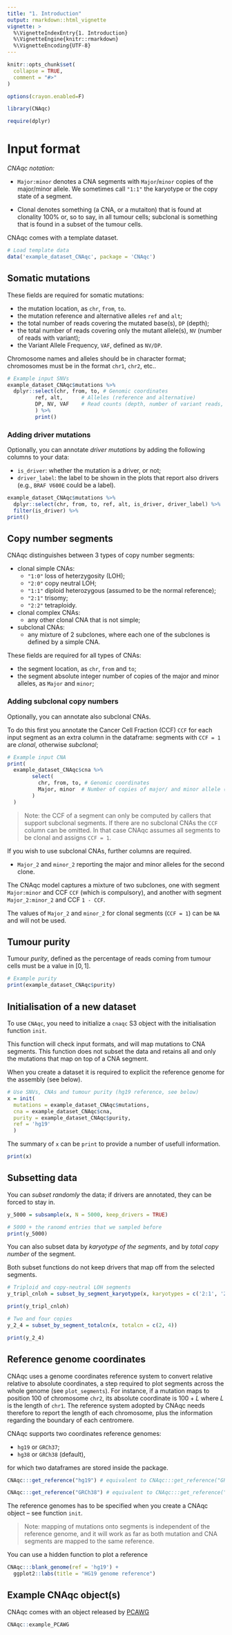 ```yaml
---
title: "1. Introduction"
output: rmarkdown::html_vignette
vignette: >
  %\VignetteIndexEntry{1. Introduction}
  %\VignetteEngine{knitr::rmarkdown}
  %\VignetteEncoding{UTF-8}
---
```


```r
knitr::opts_chunk$set(
  collapse = TRUE,
  comment = "#>"
)

options(crayon.enabled=F)
```


```r
library(CNAqc)

require(dplyr)
```

# Input format

_CNAqc notation:_

- `Major:minor` denotes a CNA segments with `Major`/`minor` copies of the major/minor allele. We sometimes call `"1:1"` the karyotype or the copy state of a segment.

- Clonal denotes something (a CNA, or a mutaiton) that is found at clonality 100% or, so to say, in all tumour cells; subclonal is something that is found in a subset of the tumour cells.

CNAqc comes with a template dataset.

```r
# Load template data
data('example_dataset_CNAqc', package = 'CNAqc')
```

## Somatic mutations


These fields are required for somatic mutations:

* the mutation location, as `chr`, `from`, `to`. 
* the mutation reference and alternative alleles `ref` and `alt`;
* the total number of reads covering the mutated base(s), `DP` (depth);
* the total number of reads covering only the mutant allele(s), `NV` (number of reads with variant);
* the Variant Allele Frequency, `VAF`, defined as `NV/DP`.

Chromosome names and alleles should be in character format; chromosomes must be in the format `chr1`, `chr2`, etc..

```r
# Example input SNVs
example_dataset_CNAqc$mutations %>%
  dplyr::select(chr, from, to, # Genomic coordinates
         ref, alt,      # Alleles (reference and alternative)
         DP, NV, VAF    # Read counts (depth, number of variant reads, tumour VAF)
         ) %>%
         print()
```

### Adding driver mutations

Optionally, you can annotate _driver mutations_ by adding the following columns to your data:

* `is_driver`: whether the mutation is a driver, or not;
* `driver_label`:  the label to be shown in the plots that report also drivers (e.g., `BRAF V600E` could be a label).

```r
example_dataset_CNAqc$mutations %>%
  dplyr::select(chr, from, to, ref, alt, is_driver, driver_label) %>%
  filter(is_driver) %>% 
print()
```

## Copy number segments

CNAqc distinguishes between 3 types of copy number segments:

* clonal simple CNAs:
  * `"1:0"` loss of heterzygosity (LOH);
  * `"2:0"` copy neutral LOH;
  * `"1:1"` diploid heterozygous (assumed to be the normal reference);
  * `"2:1"` trisomy;
  * `"2:2"` tetraploidy.
* clonal complex CNAs:
  * any other clonal CNA that is not simple;
* subclonal CNAs:
  * any mixture of 2 subclones, where each one of the subclones is defined by a simple CNA.

These fields are required for all types of CNAs:

* the segment location, as `chr`, `from` and `to`;
* the segment absolute integer number of copies of the major and minor alleles, as `Major` and `minor`;


### Adding subclonal copy numbers

Optionally, you can annotate also subclonal CNAs. 

To do this first you annotate the Cancer Cell Fraction (CCF) `CCF` for each input  segment as an extra column in the dataframe: segments with `CCF = 1` are _clonal_, otherwise _subclonal_;

```r
# Example input CNA
print(
  example_dataset_CNAqc$cna %>% 
        select(
          chr, from, to, # Genomic coordinates
          Major, minor  # Number of copies of major/ and minor allele (B-allele)
        )
  )
```

> Note: the CCF  of a segment can only be computed by callers that support subclonal segments. If there are no subclonal CNAs the `CCF` column can be omitted. In that case CNAqc assumes all segments to be clonal and assigns `CCF = 1`. 

If you wish to use subclonal CNAs, further columns are required.

* `Major_2` and `minor_2` reporting the major and minor alleles for the second clone.

The CNAqc model captures a mixture of two subclones, one with segment `Major:minor` and CCF `CCF` (which is compulsory), and another with segment `Major_2:minor_2` and CCF `1 - CCF`.

The values of `Major_2` and `minor_2` for clonal segments (`CCF = 1`) can be `NA` and will not be used.


## Tumour purity

Tumour _purity_, defined as the percentage of reads coming from tumour cells must be a value in $[0, 1]$.

```r
# Example purity
print(example_dataset_CNAqc$purity)
```

## Initialisation of a new dataset

To use `CNAqc`, you need to initialize a `cnaqc` S3 object with the initialisation function `init`.

This function will check input formats, and will map mutations to CNA segments. This function does not subset the data and retains all and only the mutations that map on top of a CNA segment.

When you create a dataset it is required to explicit the reference genome for the assembly (see below).

```r
# Use SNVs, CNAs and tumour purity (hg19 reference, see below)
x = init(
  mutations = example_dataset_CNAqc$mutations, 
  cna = example_dataset_CNAqc$cna,
  purity = example_dataset_CNAqc$purity,
  ref = 'hg19'
  )
```

The summary of `x` can be `print` to provide a number of usefull information.
```r
print(x)
```


## Subsetting data

You can _subset randomly_ the data; if drivers are annotated, they can be forced to stay in.

```r
y_5000 = subsample(x, N = 5000, keep_drivers = TRUE)

# 5000 + the ranomd entries that we sampled before
print(y_5000)
```

You can also subset data by _karyotype of the segments_, and by _total copy number_ of the segment. 

Both subset functions do not keep drivers that map off from the selected segments.

```r
# Triploid and copy-neutral LOH segments 
y_tripl_cnloh = subset_by_segment_karyotype(x, karyotypes = c('2:1', '2:0'))

print(y_tripl_cnloh)

# Two and four copies
y_2_4 = subset_by_segment_totalcn(x, totalcn = c(2, 4))

print(y_2_4)
```


## Reference genome coordinates

CNAqc uses a genome coordinates reference system to convert relative relative to absolute coordinates, a step required to plot segments across the whole genome (see `plot_segments`). For instance, if a mutation maps to position $100$ of chromosome `chr2`, its absolute coordinate is $100 + L$ where $L$ is the length of `chr1`. The reference system adopted by CNAqc needs therefore to report the length of each chromosome, plus the information regarding the boundary of each centromere.

CNAqc supports two coordinates reference genomes:

* `hg19` or `GRCh37`;
* `hg38` or `GRCh38` (default),

for which two dataframes are stored inside the package.

```r
CNAqc:::get_reference("hg19") # equivalent to CNAqc:::get_reference("GRCh37")

CNAqc:::get_reference("GRCh38") # equivalent to CNAqc:::get_reference("hg38")
```

The reference genomes has to be specified when you create a CNAqc object -- see function `init`. 

> Note: mapping of mutations onto segments is independent of the reference genome, and it will work as far as both mutation and CNA segments are mapped to the same reference.

You can use a hidden function to plot a reference

```r
CNAqc:::blank_genome(ref = 'hg19') + 
  ggplot2::labs(title = "HG19 genome reference")
```

## Example CNAqc object(s)

CNAqc comes with an object released by [PCAWG](https://dcc.icgc.org/pcawg)

```r
CNAqc::example_PCAWG
```


